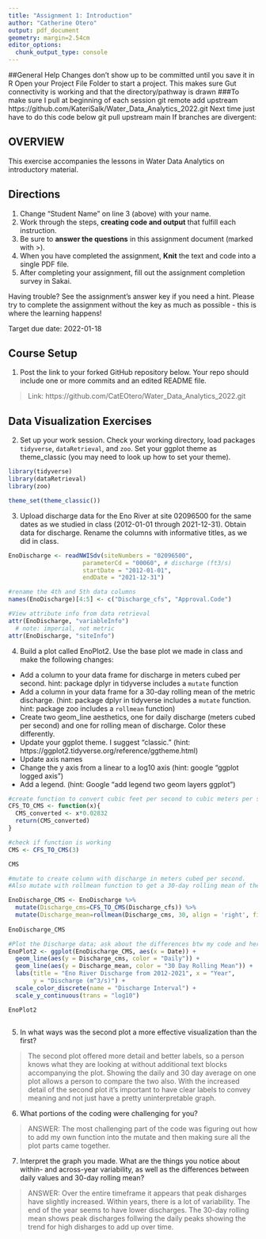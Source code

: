 ```yaml
---
title: "Assignment 1: Introduction"
author: "Catherine Otero"
output: pdf_document
geometry: margin=2.54cm
editor_options: 
  chunk_output_type: console
---
```

##General Help
Changes don't show up to be committed until you save it in R
Open your Project File Folder to start a project. This makes sure Gut connectivity is working and that the directory/pathway is drawn
###To make sure I pull at beginning of each session
git remote add upstream https://github.com/KateriSalk/Water_Data_Analytics_2022.git
Next time just have to do this code below
git pull upstream main
If branches are divergent: 

## OVERVIEW

This exercise accompanies the lessons in Water Data Analytics on introductory material. 

## Directions
1. Change "Student Name" on line 3 (above) with your name.
3. Work through the steps, **creating code and output** that fulfill each instruction.
4. Be sure to **answer the questions** in this assignment document (marked with >).
6. When you have completed the assignment, **Knit** the text and code into a single PDF file.
8. After completing your assignment, fill out the assignment completion survey in Sakai. 

Having trouble? See the assignment's answer key if you need a hint. Please try to complete the assignment without the key as much as possible - this is where the learning happens!

Target due date: 2022-01-18

## Course Setup

1. Post the link to your forked GitHub repository below. Your repo should include one or more commits and an edited README file.  

>  Link: https://github.com/CatEOtero/Water_Data_Analytics_2022.git

## Data Visualization Exercises

2. Set up your work session. Check your working directory, load packages `tidyverse`,  `dataRetrieval`, and `zoo`. Set your ggplot theme as theme_classic (you may need to look up how to set your theme).

```r
library(tidyverse)
library(dataRetrieval)
library(zoo)

theme_set(theme_classic())
```

3. Upload discharge data for the Eno River at site 02096500 for the same dates as we studied in class (2012-01-01 through 2021-12-31). Obtain data for discharge. Rename the columns with informative titles, as we did in class. 

```r
EnoDischarge <- readNWISdv(siteNumbers = "02096500",
                     parameterCd = "00060", # discharge (ft3/s)
                     startDate = "2012-01-01",
                     endDate = "2021-12-31")

#rename the 4th and 5th data columns
names(EnoDischarge)[4:5] <- c("Discharge_cfs", "Approval.Code")

#View attribute info from data retrieval 
attr(EnoDischarge, "variableInfo")
  # note: imperial, not metric
attr(EnoDischarge, "siteInfo")

```


4. Build a plot called EnoPlot2. Use the base plot we made in class and make the following changes: 

* Add a column to your data frame for discharge in meters cubed per second. hint: package dplyr in tidyverse includes a `mutate` function
* Add a column in your data frame for a 30-day rolling mean of the metric discharge. (hint: package dplyr in tidyverse includes a `mutate` function. hint: package zoo includes a `rollmean` function)
* Create two geom_line aesthetics, one for daily discharge (meters cubed per second) and one for rolling mean of discharge. Color these differently.
* Update your ggplot theme. I suggest "classic." (hint: https://ggplot2.tidyverse.org/reference/ggtheme.html)
* Update axis names 
* Change the y axis from a linear to a log10 axis (hint: google "ggplot logged axis")
* Add a legend. (hint: Google "add legend two geom layers ggplot")

```r
#create function to convert cubic feet per second to cubic meters per second
CFS_TO_CMS <- function(x){
  CMS_converted <- x*0.02832
  return(CMS_converted)
}

#check if function is working
CMS <- CFS_TO_CMS(3)

CMS

#mutate to create column with discharge in meters cubed per second. 
#Also mutate with rollmean function to get a 30-day rolling mean of the metric discharge

EnoDischarge_CMS <- EnoDischarge %>%
  mutate(Discharge_cms=CFS_TO_CMS(Discharge_cfs)) %>% 
  mutate(Discharge_mean=rollmean(Discharge_cms, 30, align = 'right', fill=NA))
  
EnoDischarge_CMS

```

```r

#Plot the Discharge data; ask about the differences btw my code and hers
EnoPlot2 <- ggplot(EnoDischarge_CMS, aes(x = Date)) +
  geom_line(aes(y = Discharge_cms, color = "Daily")) +
  geom_line(aes(y = Discharge_mean, color = "30 Day Rolling Mean")) +
  labs(title = "Eno River Discharge from 2012-2021", x = "Year", 
       y = "Discharge (m^3/s)") +
  scale_color_discrete(name = "Discharge Interval") +
  scale_y_continuous(trans = "log10")

EnoPlot2
  
```

5. In what ways was the second plot a more effective visualization than the first? 

> The second plot offered more detail and better labels, so a person knows what they are looking at without additional text blocks accompanying the plot. Showing the daily and 30 day average on one plot allows a person to compare the two also. With the increased detail of the second plot it's important to have clear labels to convey meaning and not just have a pretty uninterpretable graph.

6. What portions of the coding were challenging for you?

> ANSWER: The most challenging part of the code was figuring out how to add my own function into the mutate and then making sure all the plot parts came together.

7. Interpret the graph you made. What are the things you notice about within- and across-year variability, as well as the differences between daily values and 30-day rolling mean?

> ANSWER: Over the entire timeframe it appears that peak disharges have slightly increased. Within years, there is a lot of variability. The end of the year seems to have lower discharges. The 30-day rolling mean shows peak discharges follwing the daily peaks showing the trend for high disharges to add up over time.

